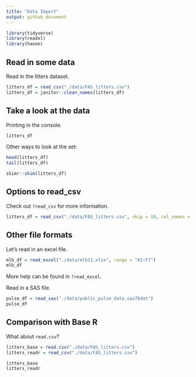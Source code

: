 ```yaml
---
title: "Data Import"
output: github_document
---
```


```r
library(tidyverse)
library(readxl)
library(haven)
```

## Read in some data

Read in the litters dataset.

```r
litters_df = read_csv("./data/FAS_litters.csv")
litters_df = janitor::clean_names(litters_df)
```

## Take a look at the data

Printing in the console.

```r
litters_df
```

Other ways to look at the set:

```r
head(litters_df)
tail(litters_df)
```

```r
skimr::skim(litters_df)
```


## Options to read_csv
Check out `?read_csv` for more information.
```r
litters_df = read_csv("./data/FAS_litters.csv", skip = 10, col_names = FALSE, na = c("","NA", 999))
```

## Other file formats

Let's read in an excel file.

```r
mlb_df = read_excel("./data/mlb11.xlsx", range = "A1:F7")
mlb_df
```

More help can be found in `?read_excel`.

Read in a SAS file.

```r
pulse_df = read_sas("./data/public_pulse_data.sas7bdat")
pulse_df
```

## Comparison with Base R

What about `read.csv`?

```r
litters_base = read.csv("./data/FAS_litters.csv")
litters_readr = read_csv("./data/FAS_litters.csv")

litters_base
litters_readr
```





